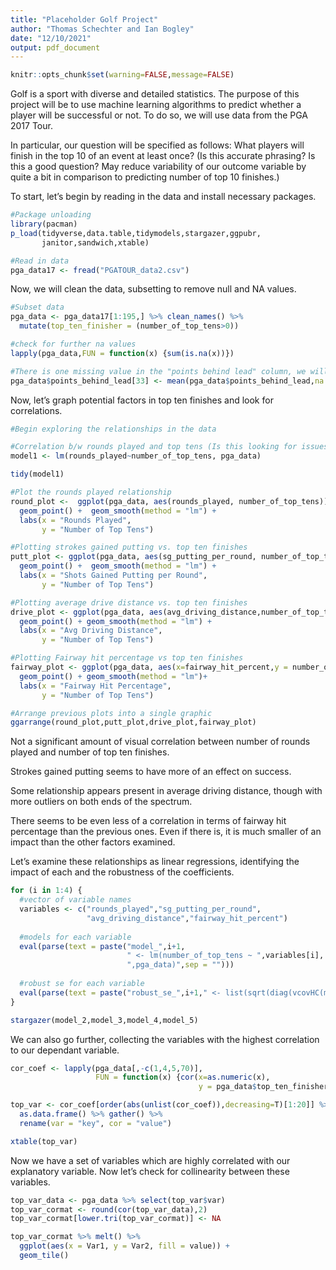 ```yaml
---
title: "Placeholder Golf Project"
author: "Thomas Schechter and Ian Bogley"
date: "12/10/2021"
output: pdf_document
---
```

```r
knitr::opts_chunk$set(warning=FALSE,message=FALSE)
```

Golf is a sport with diverse and detailed statistics. The purpose of this project will be to use machine learning algorithms to predict whether a player will be successful or not. To do so, we will use data from the PGA 2017 Tour.

In particular, our question will be specified as follows: What players will finish in the top 10 of an event at least once? (Is this accurate phrasing? Is this a good question? May reduce variability of our outcome variable by quite a bit in comparison to predicting number of top 10 finishes.)

To start, let's begin by reading in the data and install necessary packages.
```r
#Package unloading
library(pacman)
p_load(tidyverse,data.table,tidymodels,stargazer,ggpubr,
       janitor,sandwich,xtable)

#Read in data
pga_data17 <- fread("PGATOUR_data2.csv")
```

Now, we will clean the data, subsetting to remove null and NA values.

```r
#Subset data
pga_data <- pga_data17[1:195,] %>% clean_names() %>%
  mutate(top_ten_finisher = (number_of_top_tens>0))

#check for further na values
lapply(pga_data,FUN = function(x) {sum(is.na(x))})

#There is one missing value in the "points behind lead" column, we will use the mean value to impute
pga_data$points_behind_lead[33] <- mean(pga_data$points_behind_lead,na.rm = T)
```

Now, let's graph potential factors in top ten finishes and look for correlations.


```r
#Begin exploring the relationships in the data

#Correlation b/w rounds played and top tens (Is this looking for issues in representation? Players with top tens more represented, so perhaps those without top tens are underrepresented?)
model1 <- lm(rounds_played~number_of_top_tens, pga_data)

tidy(model1)

#Plot the rounds played relationship
round_plot <-  ggplot(pga_data, aes(rounds_played, number_of_top_tens)) + 
  geom_point() +  geom_smooth(method = "lm") +
  labs(x = "Rounds Played",
       y = "Number of Top Tens")

#Plotting strokes gained putting vs. top ten finishes
putt_plot <- ggplot(pga_data, aes(sg_putting_per_round, number_of_top_tens)) +
  geom_point() +  geom_smooth(method = "lm") +
  labs(x = "Shots Gained Putting per Round",
       y = "Number of Top Tens")

#Plotting average drive distance vs. top ten finishes
drive_plot <- ggplot(pga_data, aes(avg_driving_distance,number_of_top_tens)) +
  geom_point() + geom_smooth(method = "lm") +
  labs(x = "Avg Driving Distance",
       y = "Number of Top Tens")

#Plotting Fairway hit percentage vs top ten finishes
fairway_plot <- ggplot(pga_data, aes(x=fairway_hit_percent,y = number_of_top_tens)) +
  geom_point() + geom_smooth(method = "lm")+
  labs(x = "Fairway Hit Percentage",
       y = "Number of Top Tens")

#Arrange previous plots into a single graphic
ggarrange(round_plot,putt_plot,drive_plot,fairway_plot)

```
Not a significant amount of visual correlation between number of rounds played and number of top ten finishes.

Strokes gained putting seems to have more of an effect on success.

Some relationship appears present in average driving distance, though with more outliers on both ends of the spectrum.

There seems to be even less of a correlation in terms of fairway hit percentage than the previous ones. Even if there is, it is much smaller of an impact than the other factors examined.


Let's examine these relationships as linear regressions, identifying the impact of each and the robustness of the coefficients.

```r
for (i in 1:4) {
  #vector of variable names
  variables <- c("rounds_played","sg_putting_per_round",
                 "avg_driving_distance","fairway_hit_percent")
  
  #models for each variable
  eval(parse(text = paste("model_",i+1,
                          " <- lm(number_of_top_tens ~ ",variables[i],
                          ",pga_data)",sep = "")))
  
  #robust se for each variable
  eval(parse(text = paste("robust_se_",i+1," <- list(sqrt(diag(vcovHC(model_",i+1,"))))",sep ="")))
}

```
```r
stargazer(model_2,model_3,model_4,model_5)
```

We can also go further, collecting the variables with the highest correlation to our dependant variable.

```r
cor_coef <- lapply(pga_data[,-c(1,4,5,70)], 
                   FUN = function(x) {cor(x=as.numeric(x),
                                          y = pga_data$top_ten_finisher)})

top_var <- cor_coef[order(abs(unlist(cor_coef)),decreasing=T)[1:20]] %>%
  as.data.frame() %>% gather() %>% 
  rename(var = "key", cor = "value")
```
```r
xtable(top_var)
```

Now we have a set of variables which are highly correlated with our explanatory variable. Now let's check for collinearity between these variables.

```r
top_var_data <- pga_data %>% select(top_var$var)
top_var_cormat <- round(cor(top_var_data),2) 
top_var_cormat[lower.tri(top_var_cormat)] <- NA

top_var_cormat %>% melt() %>%
  ggplot(aes(x = Var1, y = Var2, fill = value)) +
  geom_tile()
```

